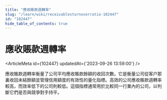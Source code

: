 ```yaml
---
title: "應收賬款週轉率"
slug: "/learn/wiki/receivablesturnoverratio-102447"
id: "102447"
hide_table_of_contents: true
---
```



# 應收賬款週轉率

<ArticleMeta id={102447} updatedAt={'2023-09-26 13:59:00'} />
<div className='border-solid border-b border-t-0 my-4 border-[var(--ifm-color-gray-300)]' />

應收賬款週轉率衡量了公司平均應收賬款餘額的收回次數。它是衡量公司從客户那裏收回未結餘額並管理信用額度的有效性的量化指標。高效的公司應收賬款週轉率較高，而效率低下的公司則較低。這個指標通常用於比較同一行業內的公司，以判斷它們是否與競爭對手持平。
